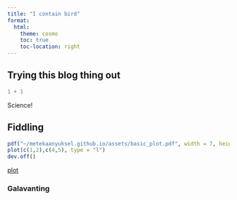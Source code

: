 ```yaml
---
title: "I contain bird"
format:
  html:
    theme: cosmo
    toc: true 
    toc-location: right
---
```


## Trying this blog thing out

```r
1 + 1
```

Science!

## Fiddling

```r
pdf("~/metekaanyuksel.github.io/assets/basic_plot.pdf", width = 7, height = 5)
plot(c(1,2),c(4,5), type = "l")
dev.off()
```

[plot](/assets/basic_plot.pdf)

### Galavanting